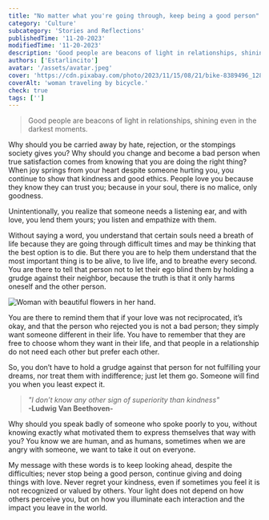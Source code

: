 ```yaml
---
title: "No matter what you're going through, keep being a good person"
category: 'Culture'
subcategory: 'Stories and Reflections'
publishedTime: '11-20-2023'
modifiedTime: '11-20-2023'
description: 'Good people are beacons of light in relationships, shining even in the darkest moments.'
authors: ['Estarlincito']
avatar: '/assets/avatar.jpeg'
cover: 'https://cdn.pixabay.com/photo/2023/11/15/08/21/bike-8389496_1280.jpg'
coverAlt: 'woman traveling by bicycle.'
check: true
tags: ['']
---
```


<Introduction>

> Good people are beacons of light in relationships, shining even in the darkest moments.

</Introduction>

<Contents>

Why should you be carried away by hate, rejection, or the stompings society gives you? Why should you change and become a bad person when true satisfaction comes from knowing that you are doing the right thing? When joy springs from your heart despite someone hurting you, you continue to show that kindness and good ethics. People love you because they know they can trust you; because in your soul, there is no malice, only goodness.

Unintentionally, you realize that someone needs a listening ear, and with love, you lend them yours; you listen and empathize with them.

Without saying a word, you understand that certain souls need a breath of life because they are going through difficult times and may be thinking that the best option is to die. But there you are to help them understand that the most important thing is to be alive, to live life, and to breathe every second. You are there to tell that person not to let their ego blind them by holding a grudge against their neighbor, because the truth is that it only harms oneself and the other person.

<Image
  alt='Woman with beautiful flowers in her hand.'
  src='https://cdn.pixabay.com/photo/2024/04/04/11/29/woman-8674934_1280.png'
/>

You are there to remind them that if your love was not reciprocated, it’s okay, and that the person who rejected you is not a bad person; they simply want someone different in their life. You have to remember that they are free to choose whom they want in their life, and that people in a relationship do not need each other but prefer each other.

So, you don’t have to hold a grudge against that person for not fulfilling your dreams, nor treat them with indifference; just let them go. Someone will find you when you least expect it.

> _&quot;I don’t know any other sign of superiority than kindness&quot;_ <br/> **-Ludwig Van Beethoven-**

Why should you speak badly of someone who spoke poorly to you, without knowing exactly what motivated them to express themselves that way with you? You know we are human, and as humans, sometimes when we are angry with someone, we want to take it out on everyone.

My message with these words is to keep looking ahead, despite the difficulties; never stop being a good person, continue giving and doing things with love. Never regret your kindness, even if sometimes you feel it is not recognized or valued by others. Your light does not depend on how others perceive you, but on how you illuminate each interaction and the impact you leave in the world.

</Contents>
